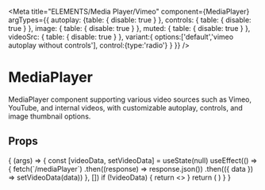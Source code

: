 
<Meta
  title="ELEMENTS/Media Player/Vimeo"
  component={MediaPlayer}
  argTypes={{
    autoplay: {table: { disable: true } },
    controls: { table: { disable: true } },
    image: { table: { disable: true } },
    muted: { table: { disable: true } },
    videoSrc: { table: { disable: true } },
    variant:{
      options:['default','vimeo autoplay without controls'],
      control:{type:'radio'}
    }
  }}
/>

# MediaPlayer
MediaPlayer component supporting various video sources such as Vimeo, YouTube, and internal videos, with customizable autoplay, controls, and image thumbnail options.

## Props

<Props of={MediaPlayer} />

<Preview>
  <Story name="Vimeo" args={{variant: 'default'}}>
    {
      (args) => {
        const [videoData, setVideoData] = useState(null)
        useEffect(() => {
          fetch(`/mediaPlayer`)
            .then((response) => response.json())
            .then(({ data }) => setVideoData(data))
        }, [])
        if (!videoData) {
          return <></>
        }
        return (
          <MediaPlayer videoSrc={videoData.vimeoUrl} autoplay={args.variant == 'default' ? false : true } controls={args.variant == 'default' ? true : false}  />
        )
      }
    }
  </Story>
</Preview>